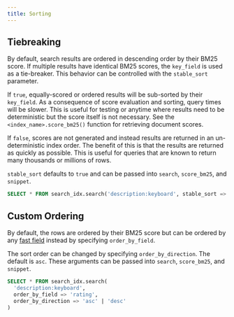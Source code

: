 ```yaml
---
title: Sorting
---
```


## Tiebreaking

By default, search results are ordered in descending order by their BM25 score. If multiple results have identical BM25 scores, the `key_field` is used as a tie-breaker.
This behavior can be controlled with the `stable_sort` parameter.

If `true`, equally-scored or ordered results will be sub-sorted by their `key_field`. As a
consequence of score evaluation and sorting, query times will be slower. This is useful for testing or anytime where
results need to be deterministic but the score itself is not necessary. See the `<index_name>.score_bm25()` function
for retrieving document scores.

If `false`, scores are not generated and instead results are returned in an un-deterministic index order. The benefit
of this is that the results are returned as quickly as possible. This is useful for queries that are known to return
many thousands or millions of rows.

`stable_sort` defaults to `true` and can be passed into `search`, `score_bm25`, and `snippet`.

```sql
SELECT * FROM search_idx.search('description:keyboard', stable_sort => false);
```

## Custom Ordering

By default, the rows are ordered by their BM25 score but can be ordered by any [fast field](/documentation/indexing/fast_fields) instead by specifying `order_by_field`.

The sort order can be changed by specifying `order_by_direction`. The default is `asc`. These arguments can be passed into
`search`, `score_bm25`, and `snippet`.

```sql
SELECT * FROM search_idx.search(
  'description:keyboard',
  order_by_field => 'rating',
  order_by_direction => 'asc' | 'desc'
)
```
